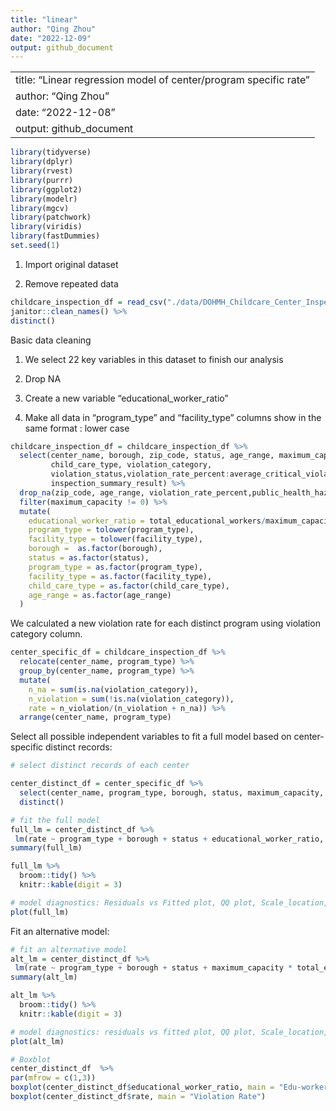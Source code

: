 ```yaml
---
title: "linear"
author: "Qing Zhou"
date: "2022-12-09"
output: github_document
---
```


---
title: "Linear regression model of center/program specific rate"
author: "Qing Zhou"
date: "2022-12-08"
output: github_document
---

```r
library(tidyverse)
library(dplyr)
library(rvest)
library(purrr)
library(ggplot2)
library(modelr)
library(mgcv)
library(patchwork)
library(viridis)
library(fastDummies)
set.seed(1)
```

1. Import original dataset

2. Remove repeated data

```r
childcare_inspection_df = read_csv("./data/DOHMH_Childcare_Center_Inspections.csv") %>% 
janitor::clean_names() %>% 
distinct()
```

Basic data cleaning

1. We select 22 key variables in this dataset to finish our analysis

2. Drop NA

3. Create a new variable "educational_worker_ratio"

4. Make all data in "program_type" and "facility_type" columns show in the same format : lower case

```r
childcare_inspection_df = childcare_inspection_df %>% 
  select(center_name, borough, zip_code, status, age_range, maximum_capacity,program_type, facility_type, 
         child_care_type, violation_category,
         violation_status,violation_rate_percent:average_critical_violation_rate,regulation_summary,
         inspection_summary_result) %>%
  drop_na(zip_code, age_range, violation_rate_percent,public_health_hazard_violation_rate, critical_violation_rate) %>% 
  filter(maximum_capacity != 0) %>% 
  mutate(
    educational_worker_ratio = total_educational_workers/maximum_capacity,
    program_type = tolower(program_type),
    facility_type = tolower(facility_type),
    borough =  as.factor(borough),
    status = as.factor(status),
    program_type = as.factor(program_type),
    facility_type = as.factor(facility_type),
    child_care_type = as.factor(child_care_type),
    age_range = as.factor(age_range)
  ) 
```


We calculated a new violation rate for each distinct program using violation category column.
```r
center_specific_df = childcare_inspection_df %>% 
  relocate(center_name, program_type) %>% 
  group_by(center_name, program_type) %>% 
  mutate(
    n_na = sum(is.na(violation_category)), 
    n_violation = sum(!is.na(violation_category)), 
    rate = n_violation/(n_violation + n_na)) %>% 
  arrange(center_name, program_type)
```


Select all possible independent variables to fit a full model based on center-specific distinct records:

```r
# select distinct records of each center

center_distinct_df = center_specific_df %>%
  select(center_name, program_type, borough, status, maximum_capacity, total_educational_workers, educational_worker_ratio, rate) %>%
  distinct()

# fit the full model
full_lm = center_distinct_df %>%
 lm(rate ~ program_type + borough + status + educational_worker_ratio, data = .) 
summary(full_lm)

full_lm %>% 
  broom::tidy() %>%
  knitr::kable(digit = 3)

# model diagnostics: Residuals vs Fitted plot, QQ plot, Scale_location, Residuals vs Leverage
plot(full_lm)
```

Fit an alternative model:

```r
# fit an alternative model
alt_lm = center_distinct_df %>%
 lm(rate ~ program_type + borough + status + maximum_capacity * total_educational_workers, data = .) 
summary(alt_lm)

alt_lm %>% 
  broom::tidy() %>%
  knitr::kable(digit = 3)

# model diagnostics: residuals vs fitted plot, QQ plot, Scale_location, Residuals vs Leverage
plot(alt_lm)
```


```r
# Boxblot
center_distinct_df  %>%
par(mfrow = c(1,3))
boxplot(center_distinct_df$educational_worker_ratio, main = "Edu-worker Ratio")
boxplot(center_distinct_df$rate, main = "Violation Rate")
```
